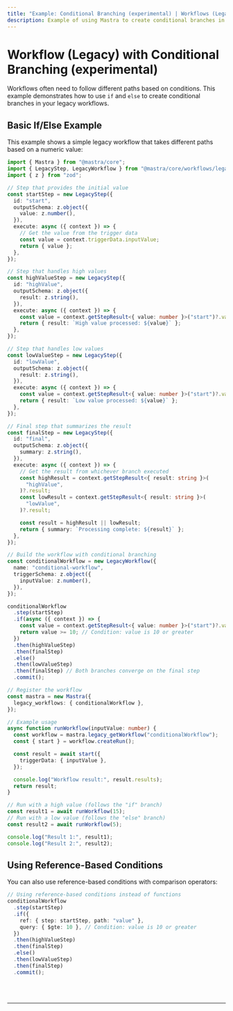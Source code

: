 ```yaml
---
title: "Example: Conditional Branching (experimental) | Workflows (Legacy) | Mastra Docs"
description: Example of using Mastra to create conditional branches in legacy workflows using if/else statements.
---
```



# Workflow (Legacy) with Conditional Branching (experimental)

Workflows often need to follow different paths based on conditions. This example demonstrates how to use `if` and `else` to create conditional branches in your legacy workflows.

## Basic If/Else Example

This example shows a simple legacy workflow that takes different paths based on a numeric value:

```ts showLineNumbers copy
import { Mastra } from "@mastra/core";
import { LegacyStep, LegacyWorkflow } from "@mastra/core/workflows/legacy";
import { z } from "zod";

// Step that provides the initial value
const startStep = new LegacyStep({
  id: "start",
  outputSchema: z.object({
    value: z.number(),
  }),
  execute: async ({ context }) => {
    // Get the value from the trigger data
    const value = context.triggerData.inputValue;
    return { value };
  },
});

// Step that handles high values
const highValueStep = new LegacyStep({
  id: "highValue",
  outputSchema: z.object({
    result: z.string(),
  }),
  execute: async ({ context }) => {
    const value = context.getStepResult<{ value: number }>("start")?.value;
    return { result: `High value processed: ${value}` };
  },
});

// Step that handles low values
const lowValueStep = new LegacyStep({
  id: "lowValue",
  outputSchema: z.object({
    result: z.string(),
  }),
  execute: async ({ context }) => {
    const value = context.getStepResult<{ value: number }>("start")?.value;
    return { result: `Low value processed: ${value}` };
  },
});

// Final step that summarizes the result
const finalStep = new LegacyStep({
  id: "final",
  outputSchema: z.object({
    summary: z.string(),
  }),
  execute: async ({ context }) => {
    // Get the result from whichever branch executed
    const highResult = context.getStepResult<{ result: string }>(
      "highValue",
    )?.result;
    const lowResult = context.getStepResult<{ result: string }>(
      "lowValue",
    )?.result;

    const result = highResult || lowResult;
    return { summary: `Processing complete: ${result}` };
  },
});

// Build the workflow with conditional branching
const conditionalWorkflow = new LegacyWorkflow({
  name: "conditional-workflow",
  triggerSchema: z.object({
    inputValue: z.number(),
  }),
});

conditionalWorkflow
  .step(startStep)
  .if(async ({ context }) => {
    const value = context.getStepResult<{ value: number }>("start")?.value ?? 0;
    return value >= 10; // Condition: value is 10 or greater
  })
  .then(highValueStep)
  .then(finalStep)
  .else()
  .then(lowValueStep)
  .then(finalStep) // Both branches converge on the final step
  .commit();

// Register the workflow
const mastra = new Mastra({
  legacy_workflows: { conditionalWorkflow },
});

// Example usage
async function runWorkflow(inputValue: number) {
  const workflow = mastra.legacy_getWorkflow("conditionalWorkflow");
  const { start } = workflow.createRun();

  const result = await start({
    triggerData: { inputValue },
  });

  console.log("Workflow result:", result.results);
  return result;
}

// Run with a high value (follows the "if" branch)
const result1 = await runWorkflow(15);
// Run with a low value (follows the "else" branch)
const result2 = await runWorkflow(5);

console.log("Result 1:", result1);
console.log("Result 2:", result2);
```

## Using Reference-Based Conditions

You can also use reference-based conditions with comparison operators:

```ts showLineNumbers copy
// Using reference-based conditions instead of functions
conditionalWorkflow
  .step(startStep)
  .if({
    ref: { step: startStep, path: "value" },
    query: { $gte: 10 }, // Condition: value is 10 or greater
  })
  .then(highValueStep)
  .then(finalStep)
  .else()
  .then(lowValueStep)
  .then(finalStep)
  .commit();
```

<br />
<br />
<hr className="dark:border-[#404040] border-gray-300" />
<br />
<br />
<GithubLink
  link={
    "https://github.com/mastra-ai/mastra/blob/main/examples/basics/workflows-legacy/conditional-branching"
  }
/>